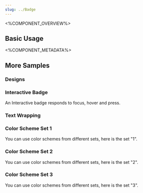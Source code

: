 ```yaml
---
slug: ../Badge
---
```




<%COMPONENT_OVERVIEW%>

## Basic Usage
<Basic />

<%COMPONENT_METADATA%>

## More Samples

### Designs

<Designs />

### Interactive Badge
An Interactive badge responds to focus, hover and press.

<Interactive />

### Text Wrapping
<WrappingTypes />

### Color Scheme Set 1
You can use color schemes from different sets, here is the set "1".

<Set1 />

### Color Scheme Set 2
You can use color schemes from different sets, here is the set "2".

<Set2 />

### Color Scheme Set 3
You can use color schemes from different sets, here is the set "3".

<Set3 />